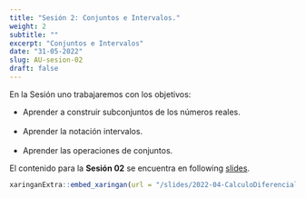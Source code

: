```yaml
---
title: "Sesión 2: Conjuntos e Intervalos."
weight: 2
subtitle: ""
excerpt: "Conjuntos e Intervalos"
date: "31-05-2022"
slug: AU-sesion-02
draft: false
---
```


En la Sesión uno trabajaremos con los objetivos:

* Aprender a construir subconjuntos de los números reales. <br/> <br/>
* Aprender la notación intervalos. <br/> <br/>
* Aprender las operaciones de conjuntos.


El contenido para la **Sesión 02** se encuentra en following [slides](/slides/2022-04-CalculoDiferencial/AU-sesion-02).

```r
xaringanExtra::embed_xaringan(url = "/slides/2022-04-CalculoDiferencial/AU-sesion-02", ratio = "4:3")
```